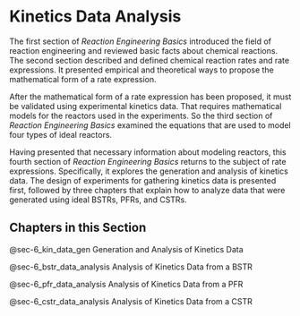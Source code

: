 # Kinetics Data Analysis

The first section of *Reaction Engineering Basics* introduced the field of reaction engineering and reviewed basic facts about chemical reactions. The second section described and defined chemical reaction rates and rate expressions. It presented empirical and theoretical ways to propose the mathematical form of a rate expression.

After the mathematical form of a rate expression has been proposed, it must be validated using experimental kinetics data. That requires mathematical models for the reactors used in the experiments. So the third section of *Reaction Engineering Basics* examined the equations that are used to model four types of ideal reactors.

Having presented that necessary information about modeling reactors, this fourth section of *Reaction Engineering Basics* returns to the subject of rate expressions. Specifically, it explores the generation and analysis of kinetics data. The design of experiments for gathering kinetics data is presented first, followed by three chapters that explain how to analyze data that were generated using ideal BSTRs, PFRs, and CSTRs.

## Chapters in this Section

@sec-6_kin_data_gen Generation and Analysis of Kinetics Data

@sec-6_bstr_data_analysis Analysis of Kinetics Data from a BSTR

@sec-6_pfr_data_analysis Analysis of Kinetics Data from a PFR

@sec-6_cstr_data_analysis Analysis of Kinetics Data from a CSTR
